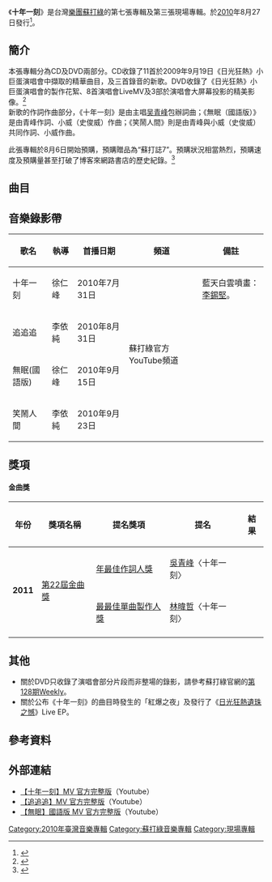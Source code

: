 {{Infobox Album
| Name = 十年一刻
| Original_name = Once In A Lifetime
| Type = 現場
| Longtype =
| Artist = [[蘇打綠|蘇打綠]]
| Cover = sodagreen_onceinalifetime_cover.jpg
| Released = 2010年8月27日
| Recorded = 
| Genre = [[國語流行|國語流行]]、[[台語流行音樂|台語流行]]
| Length = CD：1:00:52 <br />DVD：1:47:00
| Label = [[環球音樂_(台灣)|環球音樂]]<ref name="shcaoan"/>
| Producer = 林暐哲
| Reviews = 
| Last album =[[夏／狂熱|夏／狂熱]]<br />（2009年）
| This album ='''十年一刻'''<br />（2010年）
| Next album =[[你在煩惱什麼|你在煩惱什麼]]<br />（2011年）
| Misc = 
}}

《'''十年一刻'''》是台灣[[樂團|樂團]][[蘇打綠|蘇打綠]]的第七張專輯及第三張現場專輯。於[[2010|2010]]年8月27日發行<ref name="shcaoan">{{Cite web |url=http://www.shcaoan.com/wy/caesar/38588.html |title=苏打绿新碟买气冲天 单日预购量稳坐销售双冠王 |accessdate=2020-04-18 |archive-date=2012-07-12 |archive-url=https://web.archive.org/web/20120712214824/http://www.shcaoan.com/wy/caesar/38588.html |dead-url=no }}</ref>。

==簡介==
本張專輯分為CD及DVD兩部分。CD收錄了11首於2009年9月19日《日光狂熱》小巨蛋演唱會中擷取的精華曲目，及三首錄音的新歌。DVD收錄了《日光狂熱》小巨蛋演唱會的製作花絮、8首演唱會LiveMV及3部於演唱會大屏幕投影的精美影像。<ref>{{cite web|url=http://www.sodagreen.com.tw/main/weekly/weekly128.php|title=蘇打綠官網 - 第128期Weekly|accessdate=2010年8月28日|deadurl=yes|archiveurl=https://web.archive.org/web/20100904035618/http://www.sodagreen.com.tw/main/weekly/weekly128.php|archivedate=2010年9月4日}}</ref><br />
新歌的作詞作曲部分，《十年一刻》是由主唱[[吴青峰|吴青峰]]包辦詞曲；《無眠（國語版）》是由青峰作詞、小威（史俊威）作曲；《笑鬧人間》則是由青峰與小威（史俊威）共同作詞、小威作曲。

此張專輯於8月6日開始預購，預購贈品為“蘇打誌7”。預購狀況相當熱烈，預購速度及預購量甚至打破了博客來網路書店的歷史紀錄。<ref>{{cite web|url=http://www.mtv.com.tw/news_detail.html?d=3549|title=MTV音樂頻道 - 蘇打綠《十年一刻》買氣衝天 尋回音樂本質最初感動|accessdate=2010年8月28日}}</ref>

== 曲目 ==
{{Tracklist
| headline = CD

| title1 = 蟬想
| lyrics1 = 吴青峰
| music1 = [[吴青峰|吴青峰]]

| title2 = 飛魚
| lyrics2 = 吴青峰
| music2 = 吴青峰

| title3 = 日光
| lyrics3 = 吴青峰
| music3 = 吴青峰

| title4 = 紅鞋女孩
| lyrics4 = 陈大慰
| music4 = 陈大慰

| title5 = 可愛的玫瑰花
| lyrics5 = 晓燕
| music5 = 京平

| title6 = 牽阮的手
| lyrics6 = 徐锦凯
| music6 = 徐锦凯

| title7 = 追追追
| lyrics7 = 陈明章
| music7 = 陈明章

| title8 = 他夏了夏天
| lyrics8 = 吴青峰
| music8 = 吴青峰

| title9 = 小情歌
| lyrics9 = 吴青峰
| music9 = 吴青峰

| title10 = 狂熱
| lyrics10 = 吴青峰
| music10 = [[史俊威|史俊威]]

| title11 = 雨中的操場
| lyrics11 = 李格弟（夏宇）
| music11 = 吴青峰

| title12 = 十年一刻
| lyrics12 = 吴青峰
| music12 = 吴青峰

| title13 = 笑鬧人間
| lyrics13 = 吴青峰、史俊威
| music13 = 史俊威

| title14 = 無眠
| note14 = 國語版
| lyrics14 = 吴青峰
| music14 = 史俊威
}}
{{Tracklist
| headline = DVD

| title1 = The Making of 日光狂熱

| title2 = 蟬想
| note2 = live MV
| lyrics2 = 吴青峰
| music2 = 吴青峰

| title3 = 飛魚&日光
| note3 = live MV
| lyrics3 = 吴青峰
| music3 = 吴青峰

| title4 = 紅鞋女孩
| note4 = live MV
| lyrics4 = 陈大慰
| music4 = 陈大慰

| title5 = 牽阮的手
| note5 = live MV
| lyrics5 = 徐锦凯
| music5 = 徐锦凯

| title6 = 追追追
| note6 = live MV
| lyrics6 = 陈明章
| music6 = 陈明章

| title7 = 彼得與狼
| note7 = live MV
| lyrics7 = 吴青峰
| music7 = 吴青峰

| title8 = 小情歌
| note8 = live MV
| lyrics8 = 吴青峰
| music8 = 吴青峰

| title9 = 狂熱
| note9 = live MV
| lyrics9 = 吴青峰
| music9 = 史俊威

| title10 = 各站停靠
| note10 = 影像
| lyrics10 = 吴青峰
| music10 = 吴青峰

| title11 = 這天
| note11 = 影像
| lyrics11 = 吴青峰
| music11 = 吴青峰

| title12 = 近未來
| note12 = 影像
| lyrics12 = 吴青峰
| music12 = 吴青峰
}}

==音樂錄影帶==
{| class="wikitable"
! 歌名 !! 執導 !! 首播日期 !! 頻道 !! 備註
|-
|十年一刻||徐仁峰||2010年7月31日||rowspan="7"|蘇打綠官方YouTube頻道||藍天白雲噴畫：[[李錫堅|李錫堅]]。
|-
|追追追||李依純||2010年8月31日||
|-
|無眠(國語版)||徐仁峰||2010年9月15日||
|-
|笑鬧人間||李依純||2010年9月23日||
|}

==獎項==
====金曲獎====
{| class="wikitable"
!年份
!獎項名稱
!提名獎項
!提名
!結果
|-
| rowspan="2" |'''2011'''
| rowspan="2" |[[第22屆金曲獎|第22屆金曲獎]]
| [[最佳作詞人獎_(金曲獎)|年最佳作詞人獎]]
| [[吳青峰|吳青峰]]〈十年一刻〉
| {{nom}}
|-
| [[最佳單曲製作人獎_(金曲獎)|最最佳單曲製作人獎]]
| [[林暐哲|林暐哲]]〈十年一刻〉
| {{nom}}
|-
|}

== 其他 ==
*關於DVD只收錄了演唱會部分片段而非整場的錄影，請參考蘇打綠官網的[https://web.archive.org/web/20100904035618/http://www.sodagreen.com.tw/main/weekly/weekly128.php 第128期Weekly]。
*關於公布《十年一刻》的曲目時發生的「紅爆之夜」及發行了《[[日光狂熱遺珠之憾|日光狂熱遺珠之憾]]》Live EP。

== 參考資料 ==
<references />

== 外部連結 ==
*[http://www.youtube.com/watch?v=V4hBde4pQ6c 【十年一刻】MV 官方完整版]{{Wayback|url=http://www.youtube.com/watch?v=V4hBde4pQ6c |date=20101229100601 }}（Youtube）
*[http://www.youtube.com/watch?v=ce_MeFj_BWE 【追追追】MV 官方完整版]{{Wayback|url=http://www.youtube.com/watch?v=ce_MeFj_BWE |date=20120109231530 }}（Youtube）
*[http://www.youtube.com/watch?v=z2TtliknCEA 【無眠】國語版 MV 官方完整版]{{Wayback|url=http://www.youtube.com/watch?v=z2TtliknCEA |date=20130630163339 }}（Youtube）

{{蘇打綠}}

[[Category:2010年臺灣音樂專輯|Category:2010年臺灣音樂專輯]]
[[Category:蘇打綠音樂專輯|Category:蘇打綠音樂專輯]]
[[Category:現場專輯|Category:現場專輯]]